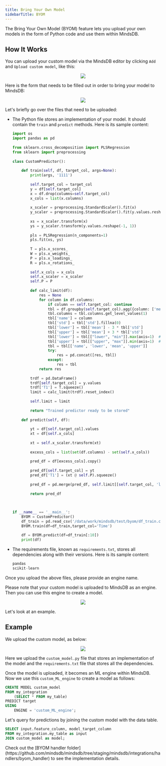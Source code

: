 ```yaml
---
title: Bring Your Own Model
sidebarTitle: BYOM
---
```


The Bring Your Own Model (BYOM) feature lets you upload your own models in the form of Python code and use them within MindsDB.

## How It Works

You can upload your custom model via the MindsDB editor by clicking `Add` and `Upload custom model`, like this:

<p align="center">
  <img src="/assets/byom_upload_custom_model.png" />
</p>

Here is the form that needs to be filled out in order to bring your model to MindsDB:

<p align="center">
  <img src="/assets/byom_empty_form.png" />
</p>

Let's briefly go over the files that need to be uploaded:

* The Python file stores an implementation of your model. It should contain the `train` and `predict` methods. Here is its sample content:

    ```py
    import os
    import pandas as pd
    ​
    from sklearn.cross_decomposition import PLSRegression
    from sklearn import preprocessing
    ​
    class CustomPredictor():
    ​
        def train(self, df, target_col, args=None):
            print(args, '1111')
    ​
            self.target_col = target_col
            y = df[self.target_col]
            x = df.drop(columns=self.target_col)
            x_cols = list(x.columns)
    ​
            x_scaler = preprocessing.StandardScaler().fit(x)
            y_scaler = preprocessing.StandardScaler().fit(y.values.reshape(-1, 1))
    ​
            xs = x_scaler.transform(x)
            ys = y_scaler.transform(y.values.reshape(-1, 1))
    ​
            pls = PLSRegression(n_components=1)
            pls.fit(xs, ys)
    ​
            T = pls.x_scores_
            W = pls.x_weights_
            P = pls.x_loadings_
            R = pls.x_rotations_
    ​
            self.x_cols = x_cols
            self.x_scaler = x_scaler
            self.P = P
    ​
            def calc_limit(df):
                res = None
                for column in df.columns:
                    if column == self.target_col: continue
                    tbl = df.groupby(self.target_col).agg({column: ['mean', 'min', 'max', 'std']})
                    tbl.columns = tbl.columns.get_level_values(1)
                    tbl['name'] = column
                    tbl['std'] = tbl['std'].fillna(0)
                    tbl['lower'] = tbl['mean'] - 3 * tbl['std']
                    tbl['upper'] = tbl['mean'] + 3 * tbl['std']
                    tbl['lower'] = tbl[["lower", "min"]].max(axis=1)  # lower >= min
                    tbl['upper'] = tbl[["upper", "max"]].min(axis=1)  # upper <= max
                    tbl = tbl[['name', 'lower', 'mean', 'upper']]
                    try:
                        res = pd.concat([res, tbl])
                    except:
                        res = tbl
                return res
    ​
            trdf = pd.DataFrame()
            trdf[self.target_col] = y.values
            trdf['T1'] = T.squeeze()
            limit = calc_limit(trdf).reset_index()
    ​
            self.limit = limit
    ​
            return "Trained predictor ready to be stored"
    ​
        def predict(self, df):
    ​
            yt = df[self.target_col].values
            xt = df[self.x_cols]
    ​
            xt = self.x_scaler.transform(xt)
    ​
            excess_cols = list(set(df.columns) - set(self.x_cols))
    ​
            pred_df = df[excess_cols].copy()
    ​
            pred_df[self.target_col] = yt
            pred_df['T1'] = (xt @ self.P).squeeze()
    ​
            pred_df = pd.merge(pred_df, self.limit[[self.target_col, 'lower', 'upper']], how='left', on=self.target_col)
    ​
            return pred_df
    ​
    ​
    ​
    if __name__ == '__main__':
        BYOM = CustomPredictor()
        df_train = pd.read_csv('/data/work/mindsdb/test/byom/df_train.csv')
        BYOM.train(df=df_train,target_col='Time')
    ​
        df = BYOM.predict(df=df_train[:10])
        print(df)
    ```

* The requirements file, known as `requirements.txt`, stores all dependencies along with their versions. Here is its sample content:

    ```sql
    pandas
    scikit-learn
    ```

Once you upload the above files, please provide an engine name.

Please note that your custom model is uploaded to MindsDB as an engine. Then you can use this engine to create a model.

<p align="center">
  <img src="/assets/byom_diagram.png" />
</p>

Let's look at an example.

## Example

We upload the custom model, as below:

<p align="center">
  <img src="/assets/byom_pro_account.png" />
</p>

Here we upload the `custom_model.py` file that stores an implementation of the model and the `requirements.txt` file that stores all the dependencies.

Once the model is uploaded, it becomes an ML engine within MindsDB. Now we use this `custom_ML_engine` to create a model as follows:

```sql
CREATE MODEL custom_model
FROM my_integration
    (SELECT * FROM my_table)
PREDICT target
USING
    ENGINE = 'custom_ML_engine';
```

Let's query for predictions by joining the custom model with the data table.

```sql
SELECT input.feature_column, model_target_column
FROM my_integration.my_table as input
JOIN custom_model as model;
```

<Info>
Check out the [BYOM handler folder](https://github.com/mindsdb/mindsdb/tree/staging/mindsdb/integrations/handlers/byom_handler) to see the implementation details.
</Info>
